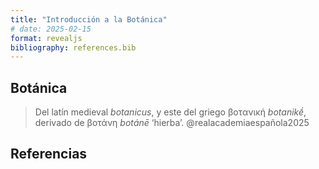 ```yaml
---
title: "Introducción a la Botánica"
# date: 2025-02-15
format: revealjs
bibliography: references.bib
---
```


## Botánica

> Del latín medieval *botanicus*, y este del griego βοτανική *botanikḗ*, derivado de βοτάνη *botánē* 'hierba'. @realacademiaespañola2025


## Referencias